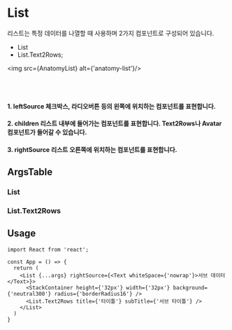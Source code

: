 
<Meta of={ListStories} />

# List

리스트는 특정 데이터를 나열할 때 사용하며 2가지 컴포넌트로 구성되어 있습니다.

- List
- List.Text2Rows;


<img src={AnatomyList} alt={'anatomy-list'}/>

<br/>
<br/>

#### 1. leftSource 체크박스, 라디오버튼 등의 왼쪽에 위치하는 컴포넌트를 표현합니다.

#### 2. children 리스트 내부에 들어가는 컴포넌트를 표현합니다. Text2Rows나 Avatar 컴포넌트가 들어갈 수 있습니다.

#### 3. rightSource 리스트 오른쪽에 위치하는 컴포넌트를 표현합니다.

<Canvas of={ListStories.Playground} />


## ArgsTable

### List

<ArgsTable of={List} />

### List.Text2Rows

<ArgsTable of={Text2Rows} />

## Usage

```tsx
import React from 'react';

const App = () => {
  return (
    <List {...args} rightSource={<Text whiteSpace={'nowrap'}>서브 데이터</Text>}>
      <StackContainer height={'32px'} width={'32px'} background={'neutral300'} radius={'borderRadius16'} />
      <List.Text2Rows title={'타이틀'} subTitle={'서브 타이틀'} />
    </List>
  )
}
```

